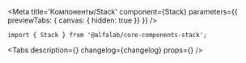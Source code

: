 
<Meta
  title='Компоненты/Stack'
  component={Stack}
  parameters={{ previewTabs: { canvas: { hidden: true }} }}
/>

<!-- Canvas -->

<Story name='Stack' />

<!-- Docs -->

<ComponentHeader
  name='Stack'
  version={version}
  package='@alfalab/core-components-stack'
  stage={2}
/>

```tsx
import { Stack } from '@alfalab/core-components-stack';
```

<Tabs
  description={<Description />}
  changelog={changelog}
  props={<Props of={Stack} />}
/>
